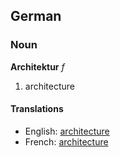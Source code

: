 ==German==

===Noun===

'''Architektur''' ''f''

# architecture

====Translations====

* English:  [[architecture]]
* French:  [[architecture]]
